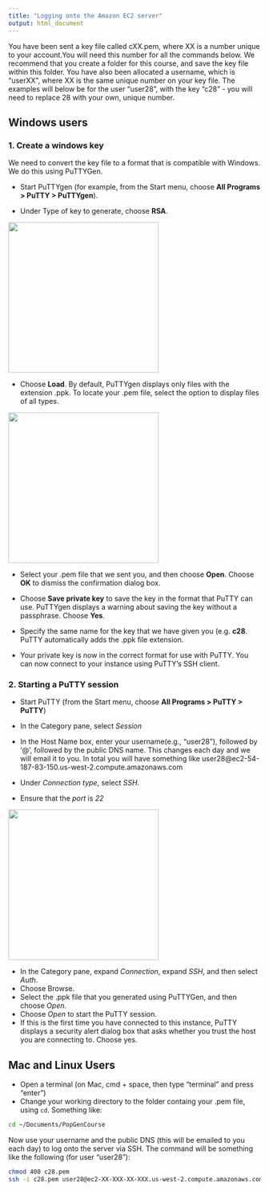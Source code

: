 ```yaml
---
title: "Logging onto the Amazon EC2 server"
output: html_document
---
```


You have been sent a key file called cXX.pem, where XX is a number unique to your account.You will need this number for all the commands below.  We recommend that you create a folder for this course, and save the key file within this folder. You have also been allocated a username, which is "userXX", where XX is the same unique number on your key file. The examples will below be for the user "user28", with the key "c28" - you will need to replace 28 with your own, unique number.


## Windows users

### 1. Create a windows key
We need to convert the key file to a format that is compatible with Windows. We do this using PuTTYGen.

- Start PuTTYgen (for example, from the Start menu, choose **All Programs > PuTTY > PuTTYgen**).

- Under Type of key to generate, choose **RSA**.

<div align="center">
<img src="Images/RSH.png" width=300>
</div>

- Choose **Load**. By default, PuTTYgen displays only files with the extension .ppk. To locate your .pem file, select the option to display files of all types.

<div align="center">
<img src="Images/allfiles.png" width=300>
</div>

- Select your .pem file that we sent you, and then choose **Open**. Choose **OK** to dismiss the confirmation dialog box.

- Choose **Save private key** to save the key in the format that PuTTY can use. PuTTYgen displays a warning about saving the key without a passphrase. Choose **Yes**.

- Specify the same name for the key that we have given you (e.g. **c28**. PuTTY automatically adds the .ppk file extension.

- Your private key is now in the correct format for use with PuTTY. You can now connect to your instance using PuTTY's SSH client.

### 2. Starting a PuTTY session

- Start PuTTY (from the Start menu, choose **All Programs > PuTTY > PuTTY**)

- In the Category pane, select *Session*
- In the Host Name box, enter your username(e.g., "user28"), followed by '@', followed by the public DNS name. This changes each day and we will email it to you. In total you will have something like user28@ec2-54-187-83-150.us-west-2.compute.amazonaws.com
- Under *Connection type*, select *SSH*.
- Ensure that the *port* is *22*

<div align="center">
<img src="Images/port.png" width=300>
</div>

- In the Category pane, expand *Connection*, expand *SSH*, and then select *Auth*.
- Choose Browse.
- Select the .ppk file that you generated using PuTTYGen, and then choose *Open*.
- Choose *Open* to start the PuTTY session.
- If this is the first time you have connected to this instance, PuTTY displays a security alert dialog box that asks whether you trust the host you are connecting to. Choose yes.



## Mac and Linux Users

- Open a terminal (on Mac, cmd + space, then type "terminal" and press "enter")
- Change your working directory to the folder containg your .pem file, using `cd`. Something like:

```bash
cd ~/Documents/PopGenCourse
```

Now use your username and the public DNS (this will be emailed to you each day) to log onto the server via SSH.  The command will be something like the following (for user "user28"):

```bash
chmod 400 c28.pem
ssh -i c28.pem user28@ec2-XX-XXX-XX-XXX.us-west-2.compute.amazonaws.com

```

